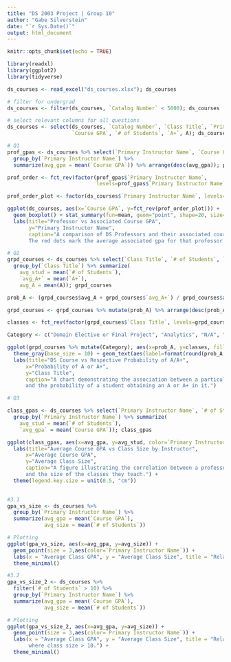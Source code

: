 ---
title: "DS 2003 Project | Group 10"
author: "Gabe Silverstein"
date: "`r Sys.Date()`"
output: html_document
---

```{r setup, include=FALSE}
knitr::opts_chunk$set(echo = TRUE)
```

```{r}
library(readxl)
library(ggplot2)
library(tidyverse)
```

```{r}
ds_courses <- read_excel("ds_courses.xlsx"); ds_courses
```

```{r}
# filter for undergrad
ds_courses <- filter(ds_courses, `Catalog Number` < 5000); ds_courses 
```

```{r}
# select relevant columns for all questions
ds_courses <- select(ds_courses, `Catalog Number`, `Class Title`, `Primary Instructor Name`, 
                     `Course GPA`, `# of Students`, `A+`, A); ds_courses
```


```{r}
# Q1
prof_gpas <- ds_courses %>% select(`Primary Instructor Name`, `Course GPA`) %>%     
  group_by(`Primary Instructor Name`) %>%
  summarize(avg_gpa = mean(`Course GPA`)) %>% arrange(desc(avg_gpa)); prof_gpas

prof_order <- fct_rev(factor(prof_gpas$`Primary Instructor Name`, 
                             levels=prof_gpas$`Primary Instructor Name`)); prof_order

prof_order_plot <- factor(ds_courses$`Primary Instructor Name`, levels=prof_order)

ggplot(ds_courses, aes(x=`Course GPA`, y=fct_rev(prof_order_plot))) + 
  geom_boxplot() + stat_summary(fun=mean, geom="point", shape=20, size=2, color="red") + 
  labs(title="Professor vs Associated Course GPA",
       y="Primary Instructor Name",
       caption="A comparison of DS Professors and their associated course gpa in the past 3 years.
       The red dots mark the average associated gpa for that professor.")

```


```{r}
# Q2
grpd_courses <- ds_courses %>% select(`Class Title`, `# of Students`, `A+`, A) %>% 
  group_by(`Class Title`) %>% summarize(
    avg_stud = mean(`# of Students`), 
    `avg_A+` = mean(`A+`),
    avg_A = mean(A)); grpd_courses

prob_A <- (grpd_courses$avg_A + grpd_courses$`avg_A+`) / grpd_courses$avg_stud; prob_A

grpd_courses <- grpd_courses %>% mutate(prob_A) %>% arrange(desc(prob_A)); grpd_courses

classes <- fct_rev(factor(grpd_courses$`Class Title`, levels=grpd_courses$`Class Title`))

Category <- c("Domain Elective or Final Project", "Analytics", "N/A", "Foundational Programming", "Systems", "Data Design or Value", "N/A", "Analytics", "Data Design or Value")

ggplot(grpd_courses %>% mutate(Category), aes(x=prob_A, y=classes, fill=Category)) + geom_col() + xlim(0, 1) +
  theme_gray(base_size = 10) + geom_text(aes(label=format(round(prob_A, 2), nsmall = 2)), hjust=1.2) +
  labs(title="DS Course vs Respective Probability of A/A+",
      x="Probability of A or A+",
      y="Class Title",
      caption="A chart demonstrating the association between a particular undergraduate DS course
      and the probability of a student obtaining an A or A+ in it.")

```

```{r}
# Q3

class_gpas <- ds_courses %>% select(`Primary Instructor Name`, `# of Students`, `Course GPA`) %>% 
  group_by(`Primary Instructor Name`) %>% summarize(
    avg_stud = mean(`# of Students`), 
    `avg_gpa` = mean(`Course GPA`)); class_gpas

ggplot(class_gpas, aes(x=avg_gpa, y=avg_stud, color=`Primary Instructor Name`)) + geom_point() +
  labs(title="Average Course GPA vs Class Size by Instructor",
      x="Average Course GPA",
      y="Average Class Size",
      caption="A figure illustrating the correlation between a professor's associated gpa
      and the size of the classes they teach.") +
  theme(legend.key.size = unit(0.5, "cm"))
  

```

```{r}
#3.1
gpa_vs_size <- ds_courses %>%
  group_by(`Primary Instructor Name`) %>%
  summarize(avg_gpa = mean(`Course GPA`),
            avg_size = mean(`# of Students`))

# Plotting
ggplot(gpa_vs_size, aes(x=avg_gpa, y=avg_size)) +
  geom_point(size = 3,aes(color=`Primary Instructor Name`)) +
  labs(x = "Average Class GPA", y = "Average Class Size", title = "Relationship between Average Class GPA and Average Class Size by Instructor", caption="A plot demonstrating the correlation between the average size and average GPA of a course, across different instructors.") +
  theme_minimal() 
```
```{r}
#3.2
gpa_vs_size_2 <- ds_courses %>%
  filter(`# of Students` > 10) %>%
  group_by(`Primary Instructor Name`) %>%
  summarize(avg_gpa = mean(`Course GPA`),
            avg_size = mean(`# of Students`))

# Plotting
ggplot(gpa_vs_size_2, aes(x=avg_gpa, y=avg_size)) +
  geom_point(size = 3,aes(color=`Primary Instructor Name`)) +
  labs(x = "Average Class GPA", y = "Average Class Size", title = "Relationship between Average Class GPA and Average Class Size by Instructor", caption="A plot demonstrating the correlation between the average size and average GPA of a course, across different instructors, 
       where class size > 10.") +
  theme_minimal() 
```

